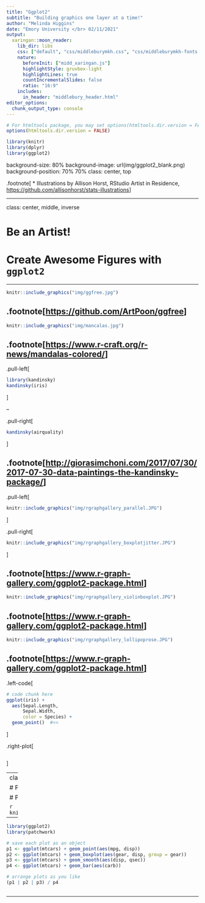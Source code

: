 ```yaml
---
title: "Ggplot2"
subtitle: "Building graphics one layer at a time!"
author: "Melinda Higgins"
date: "Emory University </br> 02/11/2021"
output:
  xaringan::moon_reader:
    lib_dir: libs
    css: ["default", "css/middleburymkh.css", "css/middleburymkh-fonts.css", "css/sidecodeplot.css"]
    nature:
      beforeInit: ["midd_xaringan.js"]
      highlightStyle: gruvbox-light
      highlightLines: true
      countIncrementalSlides: false
      ratio: "16:9"
    includes:
      in_header: "middlebury_header.html"
editor_options: 
  chunk_output_type: console
---
```

```r
# For htmltools package, you may set options(htmltools.dir.version = FALSE) to suppress the version number in the subdirectory name.
options(htmltools.dir.version = FALSE)

library(knitr)
library(dplyr)
library(ggplot2)
```

background-size: 80%
background-image: url(img/ggplot2_blank.png)
background-position: 70% 70%
class: center, top

.footnote[
* Illustrations by Allison Horst, RStudio Artist in Residence, <https://github.com/allisonhorst/stats-illustrations>
]


---

class: center, middle, inverse

# Be an Artist! 
# Create Awesome Figures with `ggplot2`

---

```r
knitr::include_graphics("img/ggfree.jpg")
```

.footnote[[https://github.com/ArtPoon/ggfree](https://github.com/ArtPoon/ggfree)]
---

```r
knitr::include_graphics("img/mancalas.jpg")
```

.footnote[[https://www.r-craft.org/r-news/mandalas-colored/](https://www.r-craft.org/r-news/mandalas-colored/)]
---

.pull-left[
```r
library(kandinsky)
kandinsky(iris)
```
]

--

.pull-right[
```r
kandinsky(airquality)
```

]

.footnote[[http://giorasimchoni.com/2017/07/30/2017-07-30-data-paintings-the-kandinsky-package/](http://giorasimchoni.com/2017/07/30/2017-07-30-data-paintings-the-kandinsky-package/)]
---

.pull-left[

```r
knitr::include_graphics("img/rgraphgallery_parallel.JPG")
```
]

.pull-right[

```r
knitr::include_graphics("img/rgraphgallery_boxplotjitter.JPG")
```

]

.footnote[[https://www.r-graph-gallery.com/ggplot2-package.html](https://www.r-graph-gallery.com/ggplot2-package.html)]
---

```r
knitr::include_graphics("img/rgraphgallery_violinboxplot.JPG")
```

.footnote[[https://www.r-graph-gallery.com/ggplot2-package.html](https://www.r-graph-gallery.com/ggplot2-package.html)]
---

```r
knitr::include_graphics("img/rgraphgallery_lollipoprose.JPG")
```

.footnote[[https://www.r-graph-gallery.com/ggplot2-package.html](https://www.r-graph-gallery.com/ggplot2-package.html)]
---

.left-code[
```r
# code chunk here
ggplot(iris) + 
  aes(Sepal.Length, 
      Sepal.Width, 
      color = Species) + 
  geom_point()  #<<
```
]

.right-plot[
```r
```
]

---
class: center, middle, inverse

# Pulling it together - make a canvas

# Patchwork!

```r
knitr::include_graphics("img/patchworklogo.png")
```

---

```r
library(ggplot2)
library(patchwork)

# save each plot as an object
p1 <- ggplot(mtcars) + geom_point(aes(mpg, disp))
p2 <- ggplot(mtcars) + geom_boxplot(aes(gear, disp, group = gear))
p3 <- ggplot(mtcars) + geom_smooth(aes(disp, qsec))
p4 <- ggplot(mtcars) + geom_bar(aes(carb))

# arrange plots as you like
(p1 | p2 | p3) / p4
```

```r
```

---


